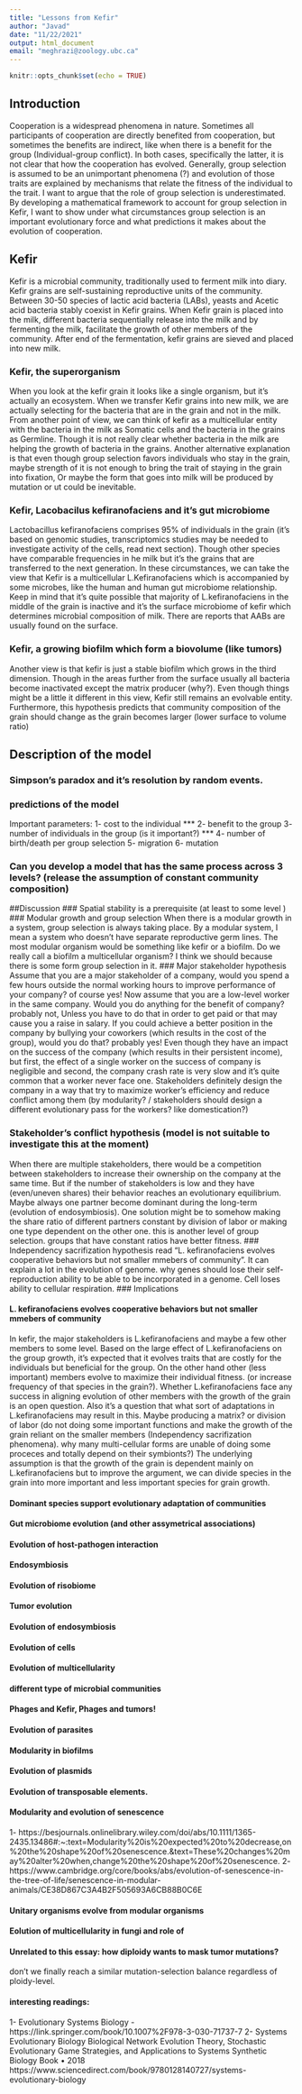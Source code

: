 ```yaml
---
title: "Lessons from Kefir"
author: "Javad"
date: "11/22/2021"
output: html_document
email: "meghrazi@zoology.ubc.ca"
---
```


```r
knitr::opts_chunk$set(echo = TRUE)
```
## Introduction
Cooperation is a widespread phenomena in nature. Sometimes all participants of cooperation are directly benefited from cooperation, but sometimes the benefits are indirect, like when there is a benefit for the group (Individual-group conflict). In both cases, specifically the latter, it is not clear that how the cooperation has evolved. Generally, group selection is assumed to be an unimportant phenomena (?) and evolution of those traits are explained by mechanisms that relate the fitness of the individual to the trait. I want to argue that the role of group selection is underestimated. By developing a mathematical framework to account for group selection in Kefir, I want to show under what circumstances group selection is an important evolutionary force and what predictions it makes about the evolution of cooperation.

## Kefir
Kefir is a microbial community, traditionally used to ferment milk into diary. Kefir grains are self-sustaining reproductive units of the community. Between 30-50 species of lactic acid bacteria (LABs), yeasts and Acetic acid bacteria stably coexist in Kefir grains. When Kefir grain is placed into the milk, different bacteria sequentially release into the milk and by fermenting the milk, facilitate the growth of other members of the community. After end of the fermentation, kefir grains are sieved and placed into new milk.

### Kefir, the superorganism
When you look at the kefir grain it looks like a single organism, but it's actually an ecosystem. When we transfer Kefir grains into new milk, we are actually selecting for the bacteria that are in the grain and not in the milk. From another point of view, we can think of kefir as a multicellular entity with the bacteria in the milk as Somatic cells and the bacteria in the grains as Germline. Though it is not really clear whether bacteria in the milk are helping the growth of bacteria in the grains. Another alternative explanation is that even though group selection favors individuals who stay in the grain, maybe strength of it is not enough to bring the trait of staying in the grain into fixation, Or maybe the form that goes into milk will be produced by mutation or ut could be inevitable. 

### Kefir, Lacobacilus kefiranofaciens and it's gut microbiome
Lactobacillus kefiranofaciens comprises 95% of individuals in the grain (it's based on genomic studies, transcriptomics studies may be needed to investigate activity of the cells, read next section). Though other species have comparable frequencies in he milk but it's the grains that are transferred to the next generation. In these circumstances, we can take the view that Kefir is a multicellular L.Kefiranofaciens which is accompanied by some microbes, like the human and human gut microbiome relationship. Keep in mind that it's quite possible that majority of L.kefiranofaciens in the middle of the grain is inactive and it's the surface microbiome of kefir which determines microbial composition of milk. There are reports that AABs are usually found on the surface. 

### Kefir, a growing biofilm which form a biovolume (like tumors)
Another view is that kefir is just a stable biofilm which grows in the third dimension. Though in the areas further from the surface usually all bacteria become inactivated except the matrix producer (why?). Even though things might be a little it different in this view, Kefir still remains an evolvable entity. Furthermore, this hypothesis predicts that community composition of the grain should change as the grain becomes larger (lower surface to volume ratio) 

## Description of the model
### Simpson's paradox and it's resolution by random events. 

### predictions of the model
Important parameters:
1- cost to the individual
*** 2- benefit to the group
3- number of individuals in the group (is it important?)
*** 4- number of birth/death per group selection
5- migration 
6- mutation

### Can you develop a model that has the same process across 3 levels? (release the assumption of constant community composition)

##Discussion
### Spatial stability is a prerequisite (at least to some level )
### Modular growth and group selection
When there is a modular growth in a system, group selection is always taking place. By a modular system, I mean a system who doesn't have separate reproductive germ lines. The most modular organism would be something like kefir or a biofilm. Do we really call a biofilm a multicellular organism? I think we should because there is some form group selection in it. 
### Major stakeholder hypothesis
Assume that you are a major stakeholder of a company, would you spend a few hours outside the normal working hours to improve performance of your company? of course yes! Now assume that you are a low-level worker in the same company. Would you do anything for the benefit of company? probably not, Unless you have to do that in order to get paid or that may cause you a raise in salary. If you could achieve a better position in the company by bullying your coworkers (which results in the cost of the group), would you do that? probably yes! Even though they have an impact on the success of the company (which results in their persistent income), but first, the effect of a single worker on the success of company is negligible and second, the company crash rate is very slow and it's quite common that a worker never face one. Stakeholders definitely design the company in a way that try to maximize worker's efficiency and reduce conflict among them (by modularity? / stakeholders should design a different evolutionary pass for the workers? like domestication?) 

### Stakeholder's conflict hypothesis (model is not suitable to investigate this at the moment)
When there are multiple stakeholders, there would be a competition between stakeholders to increase their ownership on the company at the same time. But if the number of stakeholders is low and they have (even/uneven shares) their behavior reaches an evolutionary equilibrium. Maybe always one partner become dominant during the long-term (evolution of endosymbiosis). One solution might be to somehow making the share ratio of different partners constant by division of labor or making one type dependent on the other one. this is another level of group selection. groups that have constant ratios have better fitness. 
### Independency sacrifization hypothesis
read "L. kefiranofaciens evolves cooperative behaviors but not smaller mmebers of community". It can explain a lot in the evolution of genome. why genes should lose their self-reproduction ability to be able to be incorporated in a genome. Cell loses ability to cellular respiration.
### Implications

#### L. kefiranofaciens evolves cooperative behaviors but not smaller mmebers of community
In kefir, the major stakeholders is L.kefiranofaciens and maybe a few other members to some level. Based on the large effect of L.kefiranofaciens on the group growth, it's expected that it evolves traits that are costly for the individuals but beneficial for the group. On the other hand other (less important) members evolve to maximize their individual fitness. (or increase frequency of that species in the grain?). Whether L.kefiranofaciens face any success in aligning evolution of other members with the growth of the grain is an open question. Also it's a question that what sort of adaptations in L.kefiranofaciens may result in this. Maybe producing a matrix? or division of labor (do not doing some important functions and make the growth of the grain reliant on the smaller members (Independency sacrifization phenomena). why many multi-cellular forms are unable of doing some proceces and totally depend on their symbionts?)
The underlying assumption is that the growth of the grain is dependent mainly on L.kefiranofaciens but to improve the argument, we can divide species in the grain into more important and less important species for grain growth. 

#### Dominant species support evolutionary adaptation of communities 
#### Gut microbiome evolution (and other assymetrical associations)
#### Evolution of host-pathogen interaction
#### Endosymbiosis
#### Evolution of risobiome
#### Tumor evolution
#### Evolution of endosymbiosis
#### Evolution of cells
#### Evolution of multicellularity
#### different type of microbial communities
#### Phages and Kefir, Phages and tumors! 
#### Evolution of parasites
#### Modularity in biofilms
#### Evolution of plasmids 
#### Evolution of transposable elements. 
#### Modularity and evolution of senescence
1- https://besjournals.onlinelibrary.wiley.com/doi/abs/10.1111/1365-2435.13486#:~:text=Modularity%20is%20expected%20to%20decrease,on%20the%20shape%20of%20senescence.&text=These%20changes%20may%20alter%20when,change%20the%20shape%20of%20senescence.
2- https://www.cambridge.org/core/books/abs/evolution-of-senescence-in-the-tree-of-life/senescence-in-modular-animals/CE38D867C3A4B2F505693A6CB88B0C6E

#### Unitary organisms evolve from modular organisms
#### Eolution of multicellularity in fungi and role of 


#### Unrelated to this essay: how diploidy wants to mask tumor mutations?
don't we finally reach a similar mutation-selection balance regardless of ploidy-level. 

#### interesting readings:
1- Evolutionary Systems Biology - https://link.springer.com/book/10.1007%2F978-3-030-71737-7
2- Systems Evolutionary Biology Biological Network Evolution Theory, Stochastic Evolutionary Game Strategies, and Applications to Systems Synthetic Biology
Book • 2018
https://www.sciencedirect.com/book/9780128140727/systems-evolutionary-biology






 



